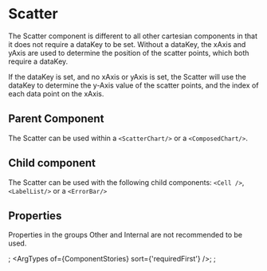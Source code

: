 
# Scatter
The Scatter component is different to all other cartesian components in that it does not require a dataKey to be set.
Without a dataKey, the xAxis and yAxis are used to determine the position of the scatter points, which both require a dataKey.

If the dataKey is set, and no xAxis or yAxis is set, the Scatter will use the dataKey to determine the y-Axis value of the scatter points, and the index of each data point on the xAxis.

## Parent Component

The Scatter can be used within a `<ScatterChart/>` or a `<ComposedChart/>`.

## Child component

The Scatter can be used with the following child components: `<Cell />`, `<LabelList/>` or a `<ErrorBar/>`

## Properties

Properties in the groups Other and Internal are not recommended to be used.

<Meta of={ComponentStories} />;
<ArgTypes of={ComponentStories} sort={'requiredFirst'} />;
<Stories />;

